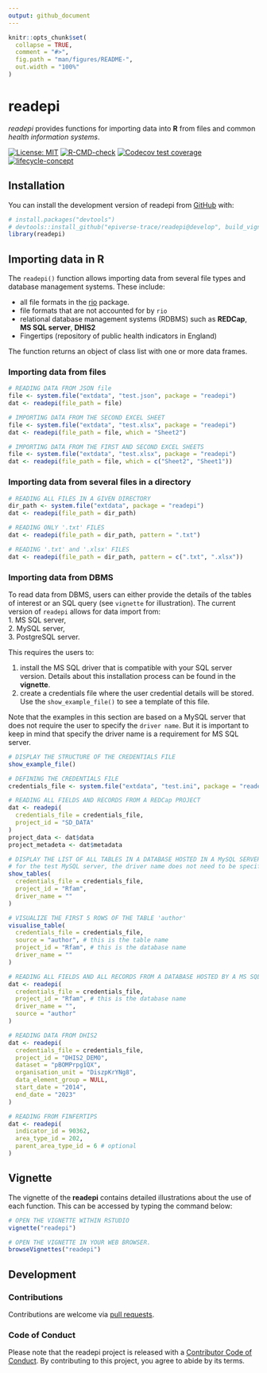 ```yaml
---
output: github_document
---
```


<!-- README.md is generated from README.Rmd. Please edit that file -->

```r
knitr::opts_chunk$set(
  collapse = TRUE,
  comment = "#>",
  fig.path = "man/figures/README-",
  out.width = "100%"
)
```

# readepi

*readepi* provides functions for importing data into __R__ from files and
common _health information systems_.     


<!-- badges: start -->
[![License: MIT](https://img.shields.io/badge/License-MIT-yellow.svg)](https://opensource.org/licenses/MIT)
[![R-CMD-check](https://github.com/epiverse-trace/readepi/actions/workflows/R-CMD-check.yaml/badge.svg)](https://github.com/epiverse-trace/readepi/actions/workflows/R-CMD-check.yaml)
[![Codecov test coverage](https://codecov.io/gh/epiverse-trace/readepi/branch/main/graph/badge.svg)](https://app.codecov.io/gh/epiverse-trace/readepi?branch=main)
[![lifecycle-concept](https://raw.githubusercontent.com/reconverse/reconverse.github.io/master/images/badge-maturing.svg)](https://www.reconverse.org/lifecycle.html#concept) 
<!-- badges: end -->


## Installation

You can install the development version of readepi from
[GitHub](https://github.com/) with:

```r
# install.packages("devtools")
# devtools::install_github("epiverse-trace/readepi@develop", build_vignettes = TRUE)
library(readepi)
```

## Importing data in R
The `readepi()` function allows importing data from several file types and database management systems. These include:       

* all file formats in the [rio](https://cran.r-project.org/web/packages/rio/vignettes/rio.html) package.    
* file formats that are not accounted for by `rio`      
* relational database management systems (RDBMS) such as **REDCap**, **MS SQL server**, **DHIS2**      
* Fingertips (repository of public health indicators in England)     

The function returns an object of class list with one or more data frames.     

### Importing data from files
```r
# READING DATA FROM JSON file
file <- system.file("extdata", "test.json", package = "readepi")
dat <- readepi(file_path = file)

# IMPORTING DATA FROM THE SECOND EXCEL SHEET
file <- system.file("extdata", "test.xlsx", package = "readepi")
dat <- readepi(file_path = file, which = "Sheet2")

# IMPORTING DATA FROM THE FIRST AND SECOND EXCEL SHEETS
file <- system.file("extdata", "test.xlsx", package = "readepi")
dat <- readepi(file_path = file, which = c("Sheet2", "Sheet1"))
```

### Importing data from several files in a directory
```r
# READING ALL FILES IN A GIVEN DIRECTORY
dir_path <- system.file("extdata", package = "readepi")
dat <- readepi(file_path = dir_path)

# READING ONLY '.txt' FILES
dat <- readepi(file_path = dir_path, pattern = ".txt")

# READING '.txt' and '.xlsx' FILES
dat <- readepi(file_path = dir_path, pattern = c(".txt", ".xlsx"))
```

### Importing data from DBMS 
To read data from DBMS, users can either provide the details of the tables of interest or an SQL query (see `vignette` for illustration). The current version of `readepi` allows for data import from:   
1. MS SQL server,      
2. MySQL server,     
3. PostgreSQL server.   

This requires the users to: 

1. install the MS SQL driver that is compatible with your SQL server version. Details about this installation process can be found in the **vignette**.    
2. create a credentials file where the user credential details will be stored. Use the `show_example_file()` to see a template of this file.    

Note that the examples in this section are based on a MySQL server that does not require the user to specify the `driver name`. But it is important to keep in mind that specify the driver name is a requirement for MS SQL server.     

```r
# DISPLAY THE STRUCTURE OF THE CREDENTIALS FILE
show_example_file()

# DEFINING THE CREDENTIALS FILE
credentials_file <- system.file("extdata", "test.ini", package = "readepi")

# READING ALL FIELDS AND RECORDS FROM A REDCap PROJECT
dat <- readepi(
  credentials_file = credentials_file,
  project_id = "SD_DATA"
)
project_data <- dat$data
project_metadeta <- dat$metadata

# DISPLAY THE LIST OF ALL TABLES IN A DATABASE HOSTED IN A MySQL SERVER
# for the test MySQL server, the driver name does not need to be specified
show_tables(
  credentials_file = credentials_file,
  project_id = "Rfam",
  driver_name = ""
)

# VISUALIZE THE FIRST 5 ROWS OF THE TABLE 'author'
visualise_table(
  credentials_file = credentials_file,
  source = "author", # this is the table name
  project_id = "Rfam", # this is the database name
  driver_name = ""
)

# READING ALL FIELDS AND ALL RECORDS FROM A DATABASE HOSTED BY A MS SQL SERVER
dat <- readepi(
  credentials_file = credentials_file,
  project_id = "Rfam", # this is the database name
  driver_name = "",
  source = "author"
)

# READING DATA FROM DHIS2
dat <- readepi(
  credentials_file = credentials_file,
  project_id = "DHIS2_DEMO",
  dataset = "pBOMPrpg1QX",
  organisation_unit = "DiszpKrYNg8",
  data_element_group = NULL,
  start_date = "2014",
  end_date = "2023"
)

# READING FROM FINFERTIPS
dat <- readepi(
  indicator_id = 90362,
  area_type_id = 202,
  parent_area_type_id = 6 # optional
)
```

## Vignette
The vignette of the **readepi** contains detailed illustrations about the use of each function. This can be accessed by typing the command below:         
```r
# OPEN THE VIGNETTE WITHIN RSTUDIO
vignette("readepi")

# OPEN THE VIGNETTE IN YOUR WEB BROWSER. 
browseVignettes("readepi")
```


## Development

### Contributions

Contributions are welcome via [pull requests](https://github.com/epiverse-trace/readepi/pulls).

### Code of Conduct
Please note that the readepi project is released with a 
[Contributor Code of Conduct](https://contributor-covenant.org/version/2/0/CODE_OF_CONDUCT.html).
By contributing to this project, you agree to abide by its terms.
